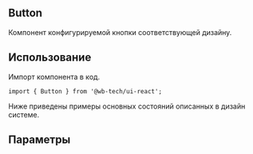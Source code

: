 

## Button
Компонент конфигурируемой кнопки соответствующей дизайну.

## Использование
Импорт компонента в код.
```tsx
import { Button } from '@wb-tech/ui-react';
```

Ниже приведены примеры основных состояний описанных в дизайн системе.
<Canvas>
    <Story id="components-buttons-button--ghost" />
    <Story id="components-buttons-button--default" />
    <Story id="components-buttons-button--primary" />
    <Story id="components-buttons-button--dashed" />
    <Story id="components-buttons-button--negative" />
    <Story id="components-buttons-button--success" />
    <Story id="components-buttons-button--deprecated" />
</Canvas>

<Canvas>
    <Story id="components-buttons-button--icon" />
    <Story id="components-buttons-button--double-icon" />
</Canvas>

<Canvas>
    <Story id="components-buttons-button--icon-text" />
    <Story id="components-buttons-button--icon-text-icon" />
</Canvas>

## Параметры
<ArgsTable of={Button} />
